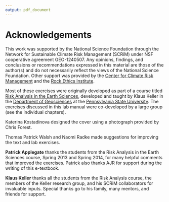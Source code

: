```yaml
---
output: pdf_document
---
```


# Acknowledgements

This work was supported by the National Science Foundation through the Network for Sustainable Climate Risk Management (SCRiM) under NSF cooperative agreement GEO-1240507.  Any opinions, findings, and conclusions or recommendations expressed in this material are those of the author(s) and do not necessarily reflect the views of the National Science Foundation.  Other support was provided by the [Center for Climate Risk Management](http://www.clima.psu.edu/index.php) and the [Rock Ethics Institute](http://rockethics.psu.edu).  

Most of these exercises were originally developed as part of a course titled [Risk Analysis in the Earth Sciences](http://bulletins.psu.edu/undergrad/courses/G/GEOSC/450/200910SP), developed and taught by Klaus Keller in the [Department of Geosciences](http://www.geosc.psu.edu) at the [Pennsylvania State University](http://www.psu.edu).  The exercises discussed in this lab manual were co-developed by a large group (see the individual chapters).  

Katerina Kostadinova designed the cover using a photograph provided by Chris Forest.  

Thomas Patrick Walsh and Naomi Radke made suggestions for improving the text and lab exercises.  

**Patrick Applegate** thanks the students from the Risk Analysis in the Earth Sciences course, Spring 2013 and Spring 2014, for many helpful comments that improved the exercises.  Patrick also thanks AJR for support during the writing of this e-textbook.  

**Klaus Keller** thanks all the students from the Risk Analysis course, the members of the Keller research group, and his SCRiM collaborators for invaluable inputs. Special thanks go to his family, many mentors, and friends for support.  